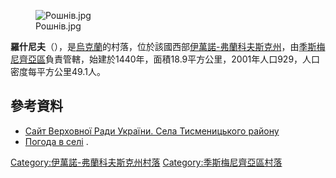 [[Image:Рошнів.jpg|right]]

{{coord|48|59|0|N|24|54|16|E|scale:30000|display=title}}

'''羅什尼夫'''（{{lang-uk|Рошнів}}），是[[烏克蘭|烏克蘭]]的村落，位於該國西部[[伊萬諾-弗蘭科夫斯克州|伊萬諾-弗蘭科夫斯克州]]，由[[季斯梅尼齊亞區|季斯梅尼齊亞區]]負責管轄，始建於1440年，面積18.9平方公里，2001年人口929，人口密度每平方公里49.1人。

==參考資料==
* [https://archive.is/20121205045846/w1.c1.rada.gov.ua/pls/z7502/A004SIL?rdat1=11.08.2012&rf7571=14246 Сайт Верховної Ради України. Села Тисменицького району]
* [http://weather.in.ua/ua/ivano-frankovskaja/22785 Погода в селі ] {{Wayback|url=http://weather.in.ua/ua/ivano-frankovskaja/22785 |date=20161117063709 }}.

{{DEFAULTSORT:Рошнів}}
[[Category:伊萬諾-弗蘭科夫斯克州村落|Category:伊萬諾-弗蘭科夫斯克州村落]]
[[Category:季斯梅尼齊亞區村落|Category:季斯梅尼齊亞區村落]]


{{IvanoFrankivsk-geo-stub}}